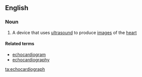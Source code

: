 ==English==

===Noun===
{{en-noun}}

# {{context|medicine|lang=en}} A device that uses [[ultrasound]] to produce [[image]]s of the [[heart]]

====Related terms====
*[[echocardiogram]]
*[[echocardiography]]

[[ta:echocardiograph]]